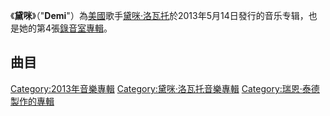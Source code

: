 {{noteTA
|G1=Disney
|G2=Show
|G3=Music
|T=zh-cn:黛米; zh-tw:黛咪; zh-hk:迪美;
|1=zh-cn:黛米; zh-tw:黛咪; zh-hk:迪美;
|2=zh-cn:洛瓦托; zh-tw:洛瓦托; zh-hk:羅法圖;
}}
{{Infobox album
| Name          = 黛咪("Demi")
| Type          = studio
| Artist        = [[黛咪·洛瓦托|黛咪·洛瓦托]]
| Cover         = 
| Border        = yes
| Released      = {{Start date|2013|5|14}}
| Recorded      = 2012年–2013年
| Genre         = [[流行音乐|流行音乐]]，[[流行搖滾|流行搖滾]]，[[舞蹈流行音乐|舞蹈流行音乐]]
| Length        = 47:48
| Label         = [[好莱坞唱片|好莱坞唱片]]
| Producer      = Josh Alexander, Mitch Allan, Battleroy, Jason Evigan, Carl Falk, Andrew Goldstein, Jonas Jeberg, Emanuel "Eman" Kiriakou, The Monsters and the Strangerz, Anne Preven, David "DQ" Quiñones, Matt Rad, Rami, Jarrad "Jaz" Rogers, Matt Squire, Billy Steinberg, Ryan Tedder, Noel Zancanella
| Last album    = 《[[堅固柔情_(黛咪·洛瓦托專輯)|堅固柔情]]》<br />(2011)
| This album    = 《'''黛咪'''》<br />(2013)
| Next album    = 
| Misc          = {{Singles
  | Name          = In the Zone
  | Type          = Studio
  | single 1      = "Heart Attack"
  | single 1 date = {{Start date|2013|2|25}}
  | single 2      = "Made in the USA"
  | single 2 date = {{Start date|2013|7|16}}
}}
}}

《'''黛咪'''》（"'''Demi'''"）為[[美國|美國]]歌手[[黛咪·洛瓦托|黛咪·洛瓦托]]於2013年5月14日發行的音乐专辑，也是她的第4張[[錄音室專輯|錄音室專輯]]。

== 曲目 ==
{{Track listing
| extra_column    = 制作人

| title1 = "Heart Attack"
| writer1 = {{Flatlist|
*Mitch Allan
*Jason Evigan
*Kitty Buick
*Sean Douglas
*Nikki Williams
*Aaron Phillips
*Bethany Clegg
*Demi Lovato}}
| extra1 = {{Flatlist|
*The Suspex}}
| length1 = 3:31

| title2 = "Made in the USA"
| writer2 = {{Flatlist|
*Jonas Jeberg
*Evigan
*Corey Chorus
*Blair Perkins
*Kitty Buick
*Demi Lovato}}
| extra2 = {{Flatlist|
*Jeberg
}}
| length2 = 3:16

| title3 = "Without the Love"
| writer3 = {{Flatlist|
*Matt Squire
*Roy Battle
*Freddy Wexler
*Demi Lovato}}
| extra3 = {{Flatlist|
*Squire
*Battleroy
*David "DQ" Quiñones <small>(vocal)</small>}}
| length3 = 3:55

| title4 = "Neon Lights"
| writer4 = {{Flatlist|
*Mario Marchetti
*Tiffany Vartanyan
*Ryan Tedder
*Noel Zancanella
*Bethany Clegg
*Kitty Buick 
*Demi Lovato}}
| extra4 = {{Flatlist|
*Tedder
*Zancanella}}
| length4 = 3:53

| title5 = "Two Pieces"
| writer5 = {{Flatlist|
*Livvi Franc
*Allan
*Evigan}}
| extra5 = {{Flatlist|
*Evigan
*Allan}}
| length5 = 4:25

| title6 = "Nightingale"
| writer6 = {{Flatlist|
*Anne Preven
*Matt Radosevich(即Matt Rad)
*Felicia Barton
*Demi Lovato}}
| extra6 = {{Flatlist|
*Matt Rad
*Preven <small>(vocal)</small>}}
| length6 = 3:36

| title7 = "In Case"
| writer7 = {{Flatlist|
Jake Schmugge
*Emanuel "Eman" Kiriakou
*Priscilla Renea}}
| extra7 = Kiriakou
| length7 = 3:34

| title8 = "Really Don't Care"
| note8 = 与[[雪兒·洛薇|雪兒·洛薇]]合作
| writer8 = {{Flatlist|
*Carl Falk
*Rami Yacoub
*Savan Kotecha
*Demi Lovato
*Lloyd}}
| extra8 = {{Flatlist|
*Falk
*Rami Yacoub}}
| length8 = 3:21

| title9 = "Fire Starter"
| writer9 = {{Flatlist|
*Jarrad "Jaz" Rogers
*Lindy Robbins
*[[茱莉亞·麥可斯|Julia Michaels]]}}
| extra9 = {{Flatlist|
*Rogers
*Quiñones <small>(vocal)</small>}}
| length9 = 3:24

| title10 = "Something That We're Not"
| writer10 = {{Flatlist|
*Demi Lovato
*Andrew Goldstein
*Kiriakou
*Kotecha}}
| extra10 = {{Flatlist|
*Kiriakou
*Goldstein}}
| length10 = 3:17

| title11 = "Never Been Hurt"
| writer11 = {{Flatlist|
*Ali Tamposi
*Evigan
*Jordan Johnson
*Marcus Lomax
*Stefan Johnson
*Demi Lovato}}
| extra11 = {{Flatlist|
*Evigan
*"The Monsters and the Strangerz"}}
| length11 = 3:56

| title12 = "Shouldn't Come Back"
| writer12 = {{Flatlist|
*Yacoub
*Falk
*Kotecha
*Demi Lovato}}
| extra12 = {{Flatlist|
*Rami
*Falk}}
| length12 = 3:49

| title13 = "Warrior"
| writer13 = {{Flatlist|
*Demi Lovato
*Goldstein
*Kiriakou
*Robbins}}
| extra13 = {{Flatlist|
*Kiriakou
*Goldstein}}
| length13 = 3:51
}}

{{Demi Lovato}}

{{DEFAULTSORT:Demi}}
[[Category:2013年音樂專輯|Category:2013年音樂專輯]]
[[Category:黛咪·洛瓦托音樂專輯|Category:黛咪·洛瓦托音樂專輯]]
[[Category:瑞恩·泰德製作的專輯|Category:瑞恩·泰德製作的專輯]]